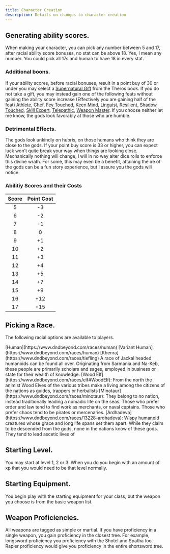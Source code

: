 ```yaml
---
title: Character Creation
description: Details on changes to character creation
---
```


## Generating ability scores. 
When making your character, you can pick any number between 5 and 17, after racial ability score bonuses, no stat can be above 18. Yes, I mean any number. You could pick all 17s and human to have 18 in every stat.
### Additional boons. 
If your ability scores, before racial bonuses, result in a point buy of 30 or under you may select a [Supernatural Gift](https://www.dndbeyond.com/sources/moot/character-creation#SupernaturalGifts) from the Theros book. If you do not take a gift, you may instead gain one of the following feats without gaining the ability score increase (Effectively you are gaining half of the feat) [Athlete](https://www.dndbeyond.com/feats/athlete), [Chef](https://www.dndbeyond.com/feats/chef), [Fey Touched](https://www.dndbeyond.com/feats/fey-touched), [Keen Mind](https://www.dndbeyond.com/feats/keen-mind), [Linguist](https://www.dndbeyond.com/feats/linguist), [Resilient](https://www.dndbeyond.com/feats/resilient), [Shadow Touched](https://www.dndbeyond.com/feats/shadow-touched), [Skill Expert](https://www.dndbeyond.com/feats/skill-expert), [Telepathic](https://www.dndbeyond.com/feats/telepathic), [Weapon Master](https://www.dndbeyond.com/feats/weapon-master). If you choose neither let me know, the gods look favorably at those who are humble.
### Detrimental Effects. 
The gods look unkindly on hubris, on those humans who think they are close to the gods. If your point buy score is 33 or higher,  you can expect luck won't quite break your way when things are looking close. Mechanically nothing will change, I will in no way alter dice rolls to enforce this divine wrath. For some, this may even be a benefit, attaining the ire of the gods can be a fun story experience, but I assure you the gods will notice.

### Abilitiy Scores and their Costs
| Score | Point Cost |
|:-----:|:----------:|
| 5 | -3 |
| 6 | -2 |
| 7 | -1 |
| 8 | 0 |
| 9 | +1 |
| 10 | +2 |
| 11 | +3 |
| 12 | +4 |
| 13 | +5 |
| 14 | +7 |
| 15 | +9 |
| 16 | +12 |
| 17 | +15 |

## Picking a Race. 
The following racial options are available to players.

<Tabs>
  <TabItem label="Human" icon="seti:grunt">
    [Human](https://www.dndbeyond.com/races/human)
  </TabItem>
  <TabItem label="Variant Human" icon="seti:jenkins">
    [Variant Human](https://www.dndbeyond.com/races/human)
  </TabItem>
  <TabItem label="Khenra" icon="github">
    [Khenra](https://www.dndbeyond.com/races/tiefling) 
    A race of Jackal headed humanoids can be found all over. Originating from Sarmania and Na-Keb, these people are primarily scholars and sages, employed in business or state for their wealth of knowledge.
  </TabItem>
  <TabItem label="Wood Elf" icon="apple">
    [Wood Elf](https://www.dndbeyond.com/races/elf#WoodElf): From the north the animist Wood Elves of the various tribes make a living among the citizens of the nations as guides, trappers or herbalists
  </TabItem>
  <TabItem label="Minotaur" icon="gitlab">
      [Minotaur](https://www.dndbeyond.com/races/minotaur): They belong to no nation, instead traditionally leading a nomadic life on the seas. Those who prefer order and law tend to find work as merchants, or naval captains. Those who prefer chaos tend to be pirates or mercenaries.
  </TabItem>
  <TabItem label="Ardhadeva" icon="starlight">
    [Ardhadeva](https://www.dndbeyond.com/races/13228-ardhadeva): Wispy humanoid creatures whose grace and long life spans set them apart. While they claim to be descended from the gods, none in the nations know of these gods. They tend to lead ascetic lives of
  </TabItem>
</Tabs>

## Starting Level.
You may start at level 1, 2 or 3. When you do you begin with an amount of xp that you would need to be that level normally.
## Starting Equipment.
You begin play with the starting equipment for your class, but the weapon you choose is from the basic weapon list.
## Weapon Proficiencies.
All weapons are tagged as simple or martial. If you have proficiency in a single weapon, you gain proficiency in the closest tree. For example, longsword proficiency you proficiency with the Shotel and Spatha too. Rapier proficiency would give you proficiency in the entire shortsword tree.